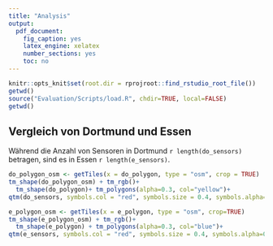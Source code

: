 ```yaml
---
title: "Analysis"
output: 
  pdf_document: 
    fig_caption: yes
    latex_engine: xelatex
    number_sections: yes
    toc: no
---
```


```r
knitr::opts_knit$set(root.dir = rprojroot::find_rstudio_root_file())
getwd()
source("Evaluation/Scripts/load.R", chdir=TRUE, local=FALSE)
getwd()
```

## Vergleich von Dortmund und Essen
Während die Anzahl von Sensoren in Dortmund `r length(do_sensors)` betragen, sind es in Essen `r length(e_sensors)`.

```r
do_polygon_osm <- getTiles(x = do_polygon, type = "osm", crop = TRUE)
tm_shape(do_polygon_osm) + tm_rgb()+
  tm_shape(do_polygon)+ tm_polygons(alpha=0.3, col="yellow")+
qtm(do_sensors, symbols.col = "red", symbols.size = 0.4, symbols.alpha=0.5)
```
```r
e_polygon_osm <- getTiles(x = e_polygon, type = "osm", crop=TRUE)
tm_shape(e_polygon_osm) + tm_rgb()+
  tm_shape(e_polygon) + tm_polygons(alpha=0.3, col="blue")+
qtm(e_sensors, symbols.col = "red", symbols.size = 0.4, symbols.alpha=0.5)
```

